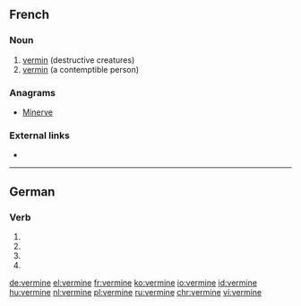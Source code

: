 ==French==

===Noun===
{{fr-noun|f|-}}

# [[vermin]] (destructive creatures)
# [[vermin]] (a contemptible person)

===Anagrams===
* [[Minerve#French|Minerve]]

===External links===
* {{R:TLFi}}

----

==German==

===Verb===
{{head|de|verb form}}

# {{de-verb form of|verminen|1|s|g}}
# {{de-verb form of|verminen|1|s|k1}}
# {{de-verb form of|verminen|3|s|k1}}
# {{de-verb form of|verminen|i|s}}

[[de:vermine]]
[[el:vermine]]
[[fr:vermine]]
[[ko:vermine]]
[[io:vermine]]
[[id:vermine]]
[[hu:vermine]]
[[nl:vermine]]
[[pl:vermine]]
[[ru:vermine]]
[[chr:vermine]]
[[vi:vermine]]